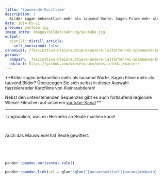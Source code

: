 ```yaml
---
title: 'Spannende Kurzfilme'
description: |
  Bilder sagen bekanntlich mehr als tausend Worte. Sagen Filme mehr als tausend Bilder? Überzeugen Sie sich selbst in dieser Auswahl faszinierender Kurzfilme von Kleinraubtieren!
date: 2014-05-21
preview: youtube.jpg
image_intro: images/bilder/nahrung/youtube.jpg
output:
  distill::distill_article:
    self_contained: false
canonical: /faszination-kleinraubtiere/unsere-leitarten/41-spannende-kurzfilme
params:
  rmdpath: _faszination-kleinraubtiere-unsere-leitarten/41-spannende-kurzfilme/41-spannende-kurzfilme.Rmd
  editurl: https://github.com/wieselundco/website/edit/master/
---
```





**Bilder sagen bekanntlich mehr als tausend Worte. Sagen Filme mehr als
tausend Bilder? Überzeugen Sie sich selbst in dieser Auswahl
faszinierender Kurzfilme von Kleinraubtieren!  
  
Nebst den untenstehenden Sequenzen gibt es auch fortlaufend regionale
Wiesel-Filmchen auf unserem
[youtube-Kanal](https://www.youtube.com/channel/UC3WA9IQb1p8hvPwSAHeefSQ/videos).**

------------------------------------------------------------------------

 Unglaublich, was ein Hermelin an Beute machen kann!

 

Auch das Mauswiesel hat Beute gewittert:

 

 

```r
pander::pandoc.horizontal.rule()

pander::pandoc.link(url = glue::glue('{params$editurl}{params$rmdpath}'),text = 'Artikel bearbeiten')
```

<!--http://wieselundco.ch/faszination-kleinraubtiere/unsere-leitarten/41-spannende-kurzfilme-->
